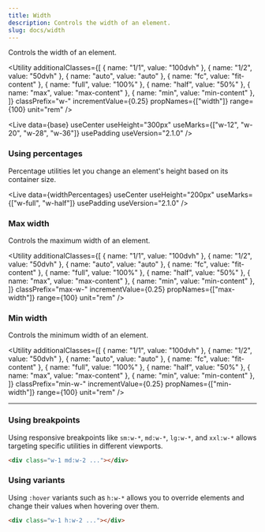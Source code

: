 ```yaml
---
title: Width
description: Controls the width of an element.
slug: docs/width
---
```



Controls the width of an element.

<Utility
  additionalClasses={[
    { name: "1/1", value: "100dvh" },
    { name: "1/2", value: "50dvh" },
    { name: "auto", value: "auto" },
    { name: "fc", value: "fit-content" },
    { name: "full", value: "100%" },
    { name: "half", value: "50%" },
    { name: "max", value: "max-content" },
    { name: "min", value: "min-content" },
  ]}
  classPrefix="w-"
  incrementValue={0.25}
  propNames={["width"]}
  range={100}
  unit="rem"
/>

<Live
  data={base}
  useCenter
  useHeight="300px"
  useMarks={["w-12", "w-20", "w-28", "w-36"]}
  usePadding
  useVersion="2.1.0"
/>

### Using percentages

Percentage utilities let you change an element's height based on its container size.

<Live
  data={widthPercentages}
  useCenter
  useHeight="200px"
  useMarks={["w-full", "w-half"]}
  usePadding
  useVersion="2.1.0"
/>

### Max width

Controls the maximum width of an element.

<Utility
  additionalClasses={[
    { name: "1/1", value: "100dvh" },
    { name: "1/2", value: "50dvh" },
    { name: "auto", value: "auto" },
    { name: "fc", value: "fit-content" },
    { name: "full", value: "100%" },
    { name: "half", value: "50%" },
    { name: "max", value: "max-content" },
    { name: "min", value: "min-content" },
  ]}
  classPrefix="max-w-"
  incrementValue={0.25}
  propNames={["max-width"]}
  range={100}
  unit="rem"
/>

### Min width

Controls the minimum width of an element.

<Utility
  additionalClasses={[
    { name: "1/1", value: "100dvh" },
    { name: "1/2", value: "50dvh" },
    { name: "auto", value: "auto" },
    { name: "fc", value: "fit-content" },
    { name: "full", value: "100%" },
    { name: "half", value: "50%" },
    { name: "max", value: "max-content" },
    { name: "min", value: "min-content" },
  ]}
  classPrefix="min-w-"
  incrementValue={0.25}
  propNames={["min-width"]}
  range={100}
  unit="rem"
/>

---

### Using breakpoints

Using responsive breakpoints like `sm:w-*`, `md:w-*`, `lg:w-*`, and `xxl:w-*` allows targeting specific utilities in different viewports.

```html "md:w-2"
<div class="w-1 md:w-2 ..."></div>
```

### Using variants

Using `:hover` variants such as `h:w-*` allows you to override elements and change their values when hovering over them.

```html "h:w-2"
<div class="w-1 h:w-2 ..."></div>
```
